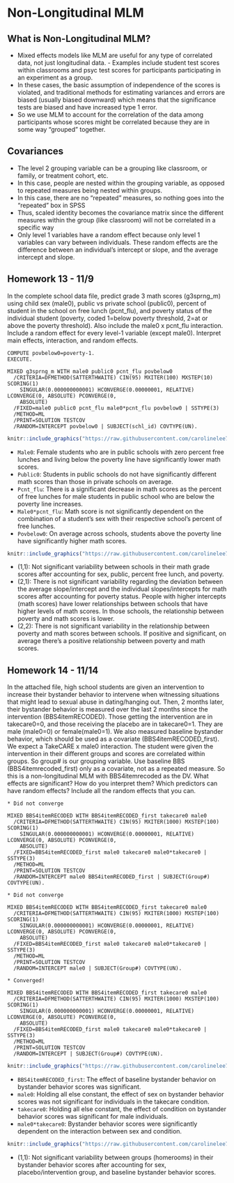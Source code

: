 # Non-Longitudinal MLM

## What is Non-Longitudinal MLM?

- Mixed effects models like MLM are useful for any type of correlated data, not just longitudinal data. - Examples include student test scores within classrooms and psyc test scores for participants participating in an experiment as a group. 
- In these cases, the basic assumption of independence of the scores is violated, and traditional methods for estimating variances and errors are biased (usually biased downward) which means that the significance tests are biased and have increased type 1 error.
- So we use MLM to account for the correlation of the data among participants whose scores might be correlated because they are in some way "grouped" together.

## Covariances 

- The level 2 grouping variable can be a grouping like classroom, or family, or treatment cohort, etc.
- In this case, people are nested within the grouping variable, as opposed to repeated measures being nested within groups.
- In this case, there are no "repeated" measures, so nothing goes into the "repeated" box in SPSS
- Thus, scaled identity becomes the covariance matrix since the different measures within the group (like classroom) will not be correlated in a specific way
- Only level 1 variables have a random effect because only level 1 variables can vary between individuals. These random effects are the difference between an individual’s intercept or slope, and the average intercept and slope.

## Homework 13 - 11/9 

In the complete school data file, predict grade 3 math scores (g3sprng_m) using child sex (male0), public vs private school (public0), percent of student in the school on free lunch (pcnt_flu), and poverty status of the individual student (poverty, coded 1=below poverty threshold, 2=at or above the poverty threshold). Also include the male0 x pcnt_flu interaction. Include a random effect for every level-1 variable (except male0). Interpret main effects, interaction, and random effects. 

```
COMPUTE povbelow0=poverty-1.
EXECUTE.

MIXED g3sprng_m WITH male0 public0 pcnt_flu povbelow0
  /CRITERIA=DFMETHOD(SATTERTHWAITE) CIN(95) MXITER(100) MXSTEP(10) SCORING(1) 
    SINGULAR(0.000000000001) HCONVERGE(0.00000001, RELATIVE) LCONVERGE(0, ABSOLUTE) PCONVERGE(0, 
    ABSOLUTE)
  /FIXED=male0 public0 pcnt_flu male0*pcnt_flu povbelow0 | SSTYPE(3)
  /METHOD=ML
  /PRINT=SOLUTION TESTCOV
  /RANDOM=INTERCEPT povbelow0 | SUBJECT(schl_id) COVTYPE(UN).
```

```r
knitr::include_graphics("https://raw.githubusercontent.com/carolinelee78/mlmbookdown/main/_figures/IMG93.png") 
```


- `Male0`: Female students who are in public schools with zero percent free lunches and living below the poverty line have significantly lower math scores. 
- `Public0`: Students in public schools do not have significantly different math scores than those in private schools on average.
- `Pcnt_flu`: There is a significant decrease in math scores as the percent of free lunches for male students in public school who are below the poverty line increases.  
- `Male0*pcnt_flu`: Math score is not significantly dependent on the combination of a student’s sex with their respective school’s percent of free lunches. 
- `Povbelow0`: On average across schools, students above the poverty line have significantly higher math scores. 


```r
knitr::include_graphics("https://raw.githubusercontent.com/carolinelee78/mlmbookdown/main/_figures/IMG94.png") 
```

- (1,1): Not significant variability between schools in their math grade scores after accounting for sex, public, percent free lunch, and poverty. 
- (2,1): There is not significant variability regarding the deviation between the average slope/intercept and the individual slopes/intercepts for math scores after accounting for poverty status.  People with higher intercepts (math scores) have lower relationships between schools that have higher levels of math scores. In those schools, the relationship between poverty and math scores is lower.
- (2,2): There is not significant variability in the relationship between poverty and math scores between schools. If positive and significant, on average there’s a positive relationship between poverty and math scores. 

## Homework 14 - 11/14 

In the attached file, high school students are given an intervention to increase their bystander behavior to intervene when witnessing situations that might lead to sexual abuse in dating/hanging out. Then, 2 months later, their bystander behavior is measured over the last 2 months since the intervention (BBS4itemRECODED). Those getting the intervention are in takecare0=0, and those receiving the placebo are in takecare0=1. They are male (male0=0) or female(male0=1). We also measured baseline bystander behavior, which should be used as a covariate (BBS4itemRECODED_first). We expect a TakeCARE x male0 interaction. The student were given the intervention in their different groups and scores are correlated within groups. So group# is our grouping variable. Use baseline BBS (BBS4itemrecoded_first) only as a covariate, not as a repeated measure. So this is a non-longitudinal MLM with BBS4itemrecoded as the DV. What effects are significant? How do you interpret them? Which predictors can have random effects? Include all the random effects that you can. 

```
* Did not converge 

MIXED BBS4itemRECODED WITH BBS4itemRECODED_first takecare0 male0
  /CRITERIA=DFMETHOD(SATTERTHWAITE) CIN(95) MXITER(1000) MXSTEP(100) SCORING(1) 
    SINGULAR(0.000000000001) HCONVERGE(0.00000001, RELATIVE) LCONVERGE(0, ABSOLUTE) PCONVERGE(0, 
    ABSOLUTE)
  /FIXED=BBS4itemRECODED_first male0 takecare0 male0*takecare0 | SSTYPE(3)
  /METHOD=ML
  /PRINT=SOLUTION TESTCOV
  /RANDOM=INTERCEPT male0 BBS4itemRECODED_first | SUBJECT(Group#) COVTYPE(UN).
  
* Did not converge 

MIXED BBS4itemRECODED WITH BBS4itemRECODED_first takecare0 male0
  /CRITERIA=DFMETHOD(SATTERTHWAITE) CIN(95) MXITER(1000) MXSTEP(100) SCORING(1) 
    SINGULAR(0.000000000001) HCONVERGE(0.00000001, RELATIVE) LCONVERGE(0, ABSOLUTE) PCONVERGE(0, 
    ABSOLUTE)
  /FIXED=BBS4itemRECODED_first male0 takecare0 male0*takecare0 | SSTYPE(3)
  /METHOD=ML
  /PRINT=SOLUTION TESTCOV
  /RANDOM=INTERCEPT male0 | SUBJECT(Group#) COVTYPE(UN).
  
* Converged! 

MIXED BBS4itemRECODED WITH BBS4itemRECODED_first takecare0 male0 
  /CRITERIA=DFMETHOD(SATTERTHWAITE) CIN(95) MXITER(1000) MXSTEP(100) SCORING(1) 
    SINGULAR(0.000000000001) HCONVERGE(0.00000001, RELATIVE) LCONVERGE(0, ABSOLUTE) PCONVERGE(0, 
    ABSOLUTE) 
  /FIXED=BBS4itemRECODED_first male0 takecare0 male0*takecare0 | SSTYPE(3) 
  /METHOD=ML 
  /PRINT=SOLUTION TESTCOV 
  /RANDOM=INTERCEPT | SUBJECT(Group#) COVTYPE(UN).
```

```r
knitr::include_graphics("https://raw.githubusercontent.com/carolinelee78/mlmbookdown/main/_figures/IMG95.png") 
```

- `BBS4itemRECODED_first`: The effect of baseline bystander behavior on bystander behavior scores was significant. 
- `male0`: Holding all else constant, the effect of sex on bystander behavior scores was not significant for individuals in the takecare condition.
- `takecare0`: Holding all else constant, the effect of condition on bystander behavior scores was significant for male individuals. 
- `male0*takecare0`:  Bystander behavior scores were significantly dependent on the interaction between sex and condition. 

```r
knitr::include_graphics("https://raw.githubusercontent.com/carolinelee78/mlmbookdown/main/_figures/IMG96.png") 
```

- (1,1): Not significant variability between groups (homerooms) in their bystander behavior scores after accounting for sex, placebo/intervention group, and baseline bystander behavior scores.

